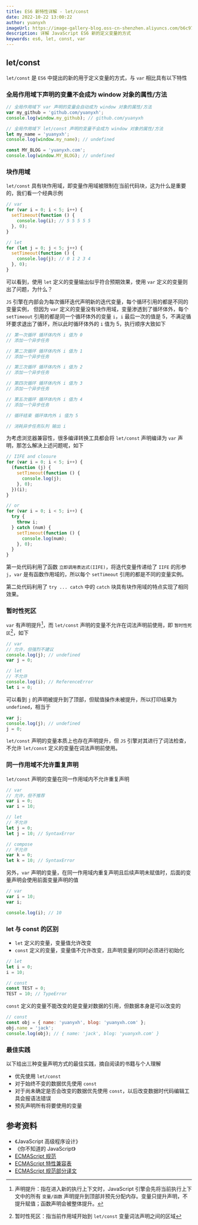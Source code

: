 ```yaml
---
title: ES6 新特性详解 - let/const
date: 2022-10-22 13:00:22
author: yuanyxh
imageUrl: https://image-gallery-blog.oss-cn-shenzhen.aliyuncs.com/b6c97384245502d8.webp
description: 详解 JavaScript ES6 新的定义变量的方式
keywords: es6, let, const, var
---
```


## let/const

`let/const` 是 `ES6` 中提出的新的用于定义变量的方式，与 `var` 相比具有以下特性

### 全局作用域下声明的变量不会成为 window 对象的属性/方法

```javascript
// 全局作用域下 var 声明的变量会自动成为 window 对象的属性/方法
var my_github = 'github.com/yuanyxh';
console.log(window.my_github); // github.com/yuanyxh

// 全局作用域下 let/const 声明的变量不会成为 window 对象的属性/方法
let my_name = 'yuanyxh';
console.log(window.my_name); // undefined

const MY_BLOG = 'yuanyxh.com';
console.log(window.MY_BLOG); // undefined
```

### 块作用域

`let/const` 具有块作用域，即变量作用域被限制在当前代码块，这为什么是重要的，我们看一个经典示例

```javascript
// var
for (var i = 0; i < 5; i++) {
  setTimeout(function () {
    console.log(i); // 5 5 5 5 5
  }, 0);
}

// let
for (let j = 0; j < 5; j++) {
  setTimeout(function () {
    console.log(j); // 0 1 2 3 4
  }, 0);
}
```

可以看到，使用 `let` 定义的变量输出似乎符合预期效果，使用 `var` 定义的变量则出了问题，为什么？

`JS` 引擎在内部会为每次循环迭代声明新的迭代变量，每个循环引用的都是不同的变量实例， 但因为 `var` 定义的变量没有块作用域，变量渗透到了循环体外，每个 `setTimeout` 引用的都是同一个循环体外的变量 `i`，`i` 最后一次的值是 5，不满足循环要求退出了循环，所以此时循环体外的 `i` 值为 5，执行顺序大致如下

```javascript
// 第一次循环 循环体内外 i 值为 0
// 添加一个异步任务

// 第二次循环 循环体内外 i 值为 1
// 添加一个异步任务

// 第三次循环 循环体内外 i 值为 2
// 添加一个异步任务

// 第四次循环 循环体内外 i 值为 3
// 添加一个异步任务

// 第五次循环 循环体内外 i 值为 4
// 添加一个异步任务

// 循环结束 循环体内外 i 值为 5

// 消耗异步任务队列 输出 i
```

为考虑浏览器兼容性，很多编译转换工具都会将 `let/const` 声明编译为 `var` 声明，那怎么解决上述问题呢，如下

```javascript
// IIFE and closure
for (var i = 0; i < 5; i++) {
  (function (j) {
    setTimeout(function () {
      console.log(j);
    }, 0);
  })(i);
}

// or
for (var i = 0; i < 5; i++) {
  try {
    throw i;
  } catch (num) {
    setTimeout(function () {
      console.log(num);
    }, 0);
  }
}
```

第一处代码利用了函数 `立即调用表达式(IIFE)`，将迭代变量传递给了 `IIFE` 的形参 `j`，`var` 是有函数作用域的，所以每个 `setTimeout` 引用的都是不同的变量实例。

第二处代码利用了 `try ... catch` 中的 `catch` 块具有块作用域的特点实现了相同效果。

### 暂时性死区

`var` 有声明提升[^声明提升]，而 `let/const` 声明的变量不允许在词法声明前使用，即 `暂时性死区`[^暂时性死区]，如下

```javascript
// var
// 允许，但强烈不建议
console.log(j); // undefined
var j = 0;

// let
// 不允许
console.log(i); // ReferenceError
let i = 0;
```

可以看到 `j` 的声明被提升到了顶部，但赋值操作未被提升，所以打印结果为 `undefined`，相当于

```javascript
var j;
console.log(j); // undefined
j = 0;
```

`let/const` 声明的变量本质上也存在声明提升，但 `JS` 引擎对其进行了词法检查，不允许 `let/const` 定义的变量在词法声明前使用。

### 同一作用域不允许重复声明

`let/const` 声明的变量在同一作用域内不允许重复声明

```javascript
// var
// 允许，但不推荐
var i = 0;
var i = 10;

// let
// 不允许
let j = 0;
let j = 10; // SyntaxError

// compose
// 不允许
var k = 0;
let k = 10; // SyntaxError
```

另外，`var` 声明的变量，在同一作用域内重复声明且后续声明未赋值时，后面的变量声明会使用前面变量声明的值

```javascript
// var
var i = 10;
var i;

console.log(i); // 10
```

### let 与 const 的区别

- `let` 定义的变量，变量值允许改变
- `const` 定义的变量，变量值不允许改变，且声明变量的同时必须进行初始化

```javascript
// let
let i = 0;
i = 10;

// const
const TEST = 0;
TEST = 10; // TypeError
```

`const` 定义的变量不能改变的是变量对数据的引用，但数据本身是可以改变的

```javascript
// const
const obj = { name: 'yuanyxh', blog: 'yuanyxh.com' };
obj.name = 'jack';
console.log(obj); // { name: 'jack', blog: 'yuanyxh.com' }
```

### 最佳实践

以下给出三种变量声明方式的最佳实践，摘自阅读的书籍与个人理解

- 优先使用 `let/const`
- 对于始终不变的数据优先使用 `const`
- 对于尚未确定是否会改变的数据优先使用 `const`，以后改变数据时代码编辑工具会报语法错误
- 预先声明所有将要使用的变量

## 参考资料

- 《JavaScript 高级程序设计》
- 《你不知道的 JavaScript》
- [ECMAScript 规范]
- [ECMAScript 特性兼容表]
- [ECMAScript 规范部分译文]

[^声明提升]: 声明提升：指在进入新的执行上下文时，JavaScript 引擎会先将当前执行上下文中的所有 `变量/函数` 声明提升到顶部并预先分配内存。变量只提升声明，不提升赋值；函数声明会被整体提升。
[^暂时性死区]: 暂时性死区：指当前作用域开始到 `let/const` 变量词法声明之间的区域

[ECMAScript 规范]: https://www.ecma-international.org/publications-and-standards/standards/ecma-262/
[ECMAScript 特性兼容表]: https://kangax.github.io/compat-table/es6/
[ECMAScript 规范部分译文]: https://ecma262.docschina.org/#sec-overview
